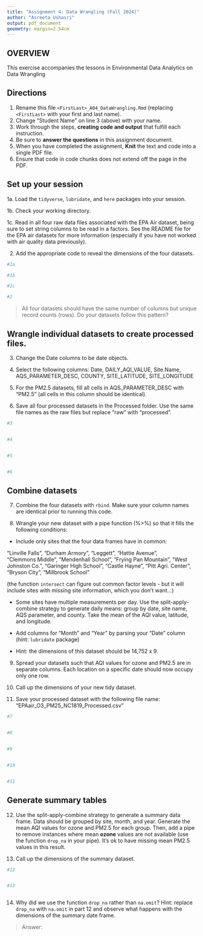 ```yaml
---
title: "Assignment 4: Data Wrangling (Fall 2024)"
author: "Asreeta Ushasri"
output: pdf_document
geometry: margin=2.54cm
---
```


## OVERVIEW

This exercise accompanies the lessons in Environmental Data Analytics on Data Wrangling 

## Directions

1. Rename this file `<FirstLast>_A04_DataWrangling.Rmd` (replacing `<FirstLast>` with your first and last name).
2. Change "Student Name" on line 3 (above) with your name.
3. Work through the steps, **creating code and output** that fulfill each instruction.
4. Be sure to **answer the questions** in this assignment document.
5. When you have completed the assignment, **Knit** the text and code into a single PDF file.
6. Ensure that code in code chunks does not extend off the page in the PDF.


## Set up your session 

1a. Load the `tidyverse`,  `lubridate`, and `here` packages into your session.

1b. Check your working directory.

1c. Read in all four raw data files associated with the EPA Air dataset, being sure to set string columns to be read in a factors. See the README file for the EPA air datasets for more information (especially if you have not worked with air quality data previously). 

2. Add the appropriate code to reveal the dimensions of the four datasets. 

```r
#1a 

#1b 

#1c 

#2 


```

>All four datasets should have the same number of columns but unique record counts (rows). Do your datasets follow this pattern?


## Wrangle individual datasets to create processed files.

3. Change the Date columns to be date objects.

4. Select the following columns: Date, DAILY_AQI_VALUE, Site.Name, AQS_PARAMETER_DESC, COUNTY, SITE_LATITUDE, SITE_LONGITUDE

5. For the PM2.5 datasets, fill all cells in AQS_PARAMETER_DESC with "PM2.5" (all cells in this column should be identical).

6. Save all four processed datasets in the Processed folder. Use the same file names as the raw files but replace "raw" with "processed".

```r
#3


#4


#5


#6

```


## Combine datasets

7. Combine the four datasets with `rbind`. Make sure your column names are identical prior to running this code.

8. Wrangle your new dataset with a pipe function (%>%) so that it fills the following conditions: 

  * Include only sites that the four data frames have in common:  
    
  "Linville Falls", "Durham Armory", "Leggett", "Hattie Avenue",  
  "Clemmons Middle", "Mendenhall School", "Frying Pan Mountain", 
  "West Johnston Co.", "Garinger High School", "Castle Hayne", 
  "Pitt Agri. Center", "Bryson City", "Millbrook School" 
  
  (the function `intersect` can figure out common factor levels - but it will include sites with missing site information, which you don't want...) 

  * Some sites have multiple measurements per day. Use the split-apply-combine strategy to generate daily means: group by date, site name, AQS parameter, and county. Take the mean of the AQI value, latitude, and longitude.
  
  * Add columns for "Month" and "Year" by parsing your "Date" column (hint: `lubridate` package)
  
  * Hint: the dimensions of this dataset should be 14,752 x 9.

9. Spread your datasets such that AQI values for ozone and PM2.5 are in separate columns. Each location on a specific date should now occupy only one row.

10. Call up the dimensions of your new tidy dataset.

11. Save your processed dataset with the following file name: "EPAair_O3_PM25_NC1819_Processed.csv"

```r
#7 


#8 


#9


#10


#11


```


## Generate summary tables

12. Use the split-apply-combine strategy to generate a summary data frame. Data should be grouped by site, month, and year. Generate the mean AQI values for ozone and PM2.5 for each group. Then, add a pipe to remove instances where mean **ozone** values are not available (use the function `drop_na` in your pipe). It's ok to have missing mean PM2.5 values in this result. 

13. Call up the dimensions of the summary dataset.

```r

#12


#13



```

14. Why did we use the function `drop_na` rather than `na.omit`? Hint: replace `drop_na` with `na.omit` in part 12 and observe what happens with the dimensions of the summary date frame.

> Answer: 

